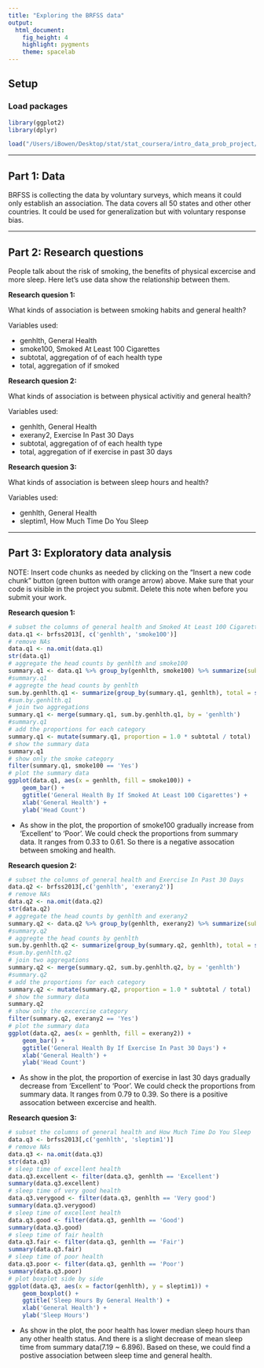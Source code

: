 ```yaml
---
title: "Exploring the BRFSS data"
output: 
  html_document: 
    fig_height: 4
    highlight: pygments
    theme: spacelab
---
```


## Setup

### Load packages

```r
library(ggplot2)
library(dplyr)
```


```r
load("/Users/iBowen/Desktop/stat/stat_coursera/intro_data_prob_project/brfss2013.RData")
```

* * *

## Part 1: Data

BRFSS is collecting the data by voluntary surveys, which means it could only establish an association. The data covers all 50 states and other other countries. It could be used for generalization but with voluntary response bias.

* * *

## Part 2: Research questions

People talk about the risk of smoking, the benefits of physical excercise and more sleep. Here let's use data show the relationship between them.

**Research quesion 1:**

What kinds of association is between smoking habits and general health? 

Variables used:

- genhlth, General Health
- smoke100, Smoked At Least 100 Cigarettes
- subtotal, aggregation of of each health type
- total, aggregation of if smoked

**Research quesion 2:**

What kinds of association is between physical activitiy and general health? 

Variables used:

- genhlth, General Health
- exerany2, Exercise In Past 30 Days
- subtotal, aggregation of of each health type
- total, aggregation of if exercise in past 30 days

**Research quesion 3:**

What kinds of association is between sleep hours and health?

Variables used:

- genhlth, General Health
- sleptim1, How Much Time Do You Sleep

* * *

## Part 3: Exploratory data analysis

NOTE: Insert code chunks as needed by clicking on the "Insert a new code chunk" 
button (green button with orange arrow) above. Make sure that your code is visible
in the project you submit. Delete this note when before you submit your work.

**Research quesion 1:**

```r
# subset the columns of general health and Smoked At Least 100 Cigarettes
data.q1 <- brfss2013[, c('genhlth', 'smoke100')]
# remove NAs
data.q1 <- na.omit(data.q1)
str(data.q1)
# aggregate the head counts by genhlth and smoke100
summary.q1 <- data.q1 %>% group_by(genhlth, smoke100) %>% summarize(subtotal = n())
#summary.q1
# aggregte the head counts by genhlth
sum.by.genhlth.q1 <- summarize(group_by(summary.q1, genhlth), total = sum(subtotal))
#sum.by.genhlth.q1
# join two aggregations
summary.q1 <- merge(summary.q1, sum.by.genhlth.q1, by = 'genhlth')
#summary.q1
# add the proportions for each category
summary.q1 <- mutate(summary.q1, proportion = 1.0 * subtotal / total)
# show the summary data
summary.q1
# show only the smoke category
filter(summary.q1, smoke100 == 'Yes')
# plot the summary data
ggplot(data.q1, aes(x = genhlth, fill = smoke100)) + 
    geom_bar() +
    ggtitle('General Health By If Smoked At Least 100 Cigarettes') +
    xlab('General Health') +
    ylab('Head Count')
```

- As show in the plot, the proportion of smoke100 gradually increase from 'Excellent' to 'Poor'. We could check the proportions from summary data. It ranges from 0.33 to 0.61. So there is a negative assocation between smoking and health.

**Research quesion 2:**

```r
# subset the columns of general health and Exercise In Past 30 Days
data.q2 <- brfss2013[,c('genhlth', 'exerany2')]
# remove NAs
data.q2 <- na.omit(data.q2)
str(data.q2)
# aggregate the head counts by genhlth and exerany2
summary.q2 <- data.q2 %>% group_by(genhlth, exerany2) %>% summarize(subtotal = n())
#summary.q2
# aggregte the head counts by genhlth
sum.by.genhlth.q2 <- summarize(group_by(summary.q2, genhlth), total = sum(subtotal))
#sum.by.genhlth.q2
# join two aggregations
summary.q2 <- merge(summary.q2, sum.by.genhlth.q2, by = 'genhlth')
#summary.q2
# add the proportions for each category
summary.q2 <- mutate(summary.q2, proportion = 1.0 * subtotal / total)
# show the summary data
summary.q2
# show only the excercise category
filter(summary.q2, exerany2 == 'Yes')
# plot the summary data
ggplot(data.q2, aes(x = genhlth, fill = exerany2)) + 
    geom_bar() +
    ggtitle('General Health By If Exercise In Past 30 Days') +
    xlab('General Health') +
    ylab('Head Count')
```

- As show in the plot, the proportion of exercise in last 30 days gradually decrease from 'Excellent' to 'Poor'. We could check the proportions from summary data. It ranges from 0.79 to 0.39. So there is a positive assocation between excercise and health.

**Research quesion 3:**

```r
# subset the columns of general health and How Much Time Do You Sleep
data.q3 <- brfss2013[,c('genhlth', 'sleptim1')]
# remove NAs
data.q3 <- na.omit(data.q3)
str(data.q3)
# sleep time of excellent health
data.q3.excellent <- filter(data.q3, genhlth == 'Excellent')
summary(data.q3.excellent)
# sleep time of very good health
data.q3.verygood <- filter(data.q3, genhlth == 'Very good')
summary(data.q3.verygood)
# sleep time of excellent health
data.q3.good <- filter(data.q3, genhlth == 'Good')
summary(data.q3.good)
# sleep time of fair health
data.q3.fair <- filter(data.q3, genhlth == 'Fair')
summary(data.q3.fair)
# sleep time of poor health
data.q3.poor <- filter(data.q3, genhlth == 'Poor')
summary(data.q3.poor)
# plot boxplot side by side
ggplot(data.q3, aes(x = factor(genhlth), y = sleptim1)) + 
    geom_boxplot() +
    ggtitle('Sleep Hours By General Health') +
    xlab('General Health') +
    ylab('Sleep Hours')
```

- As show in the plot, the poor health has lower median sleep hours than any other health status. And there is a slight decrease of mean sleep time from summary data(7.19 ~ 6.896). Based on these, we could find a postive association between sleep time and general health.
